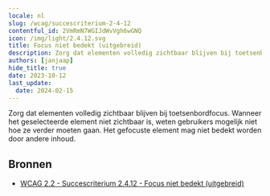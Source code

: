 ```yaml
---
locale: nl
slug: /wcag/succescriterium-2-4-12
contentful_id: 2VmRmN7WGIJdWvVgh6wGNQ
icon: /img/light/2.4.12.svg
title: Focus niet bedekt (uitgebreid)
description: Zorg dat elementen volledig zichtbaar blijven bij toetsenbordfocus. Wanneer het geselecteerde element niet zichtbaar is, weten gebruikers mogelijk niet hoe ze verder moeten gaan. Het gefocuste element mag niet bedekt worden door andere inhoud.
authors: [janjaap]
hide_title: true
date: 2023-10-12
last_update:
  date: 2024-02-15
---
```


<Hero
  title="Focus niet bedekt (uitgebreid)"
  image="/img/light/2.4.12.svg"
  alt="WCAG 2.4.12 - Logo"
  prefix="Succescriterium 2.4.12"
  suffix="Niveau AAA"
/>

Zorg dat elementen volledig zichtbaar blijven bij toetsenbordfocus. Wanneer het geselecteerde element niet zichtbaar is, weten gebruikers mogelijk niet hoe ze verder moeten gaan. Het gefocuste element mag niet bedekt worden door andere inhoud.

## Bronnen

- [WCAG 2.2 - Succescriterium 2.4.12 - Focus niet bedekt (uitgebreid)](https://www.w3.org/Translations/WCAG22-nl/#focus-not-obscured-enhanced)
